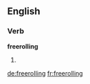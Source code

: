 ==English==

===Verb===
'''freerolling'''

# {{present participle of|freeroll}}

[[de:freerolling]]
[[fr:freerolling]]